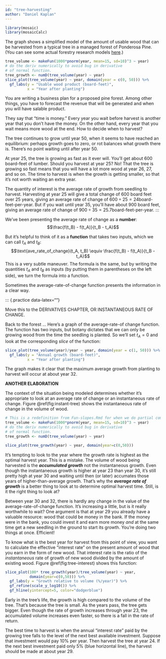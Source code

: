 ```yaml
---
id: "tree-harvesting"
author: "Daniel Kaplan"
---
```


```r

library(mosaic)
library(mosaicCalc)
```


The graph shows a simplified model of the amount of usable wood that can be harvested from a typical tree in a managed forest of Ponderosa Pine. (You can see some actual forestry research models [here](https://www.fs.fed.us/rm/pubs/rmrs_gtr292/1992_milner.pdf).)

```r
tree_volume <- makeFun(1000*pnorm(year, mean=15, sd=10)^3 ~ year)
# do the deriv numerically to avoid bug in derivative
# of normal function.
tree_growth <- numD(tree_volume(year) ~ year)
slice_plot(tree_volume(year) ~ year, domain(year = c(0, 50))) %>%
  gf_labs(y = "Usable wood product (board-feet)",
          x = "Year after planting")
```

You are writing a business plan for a proposed pine forest. Among other things, you have to forecast the revenue that will be generated and when you will have salable product.

They say that "time is money." Every year you wait before harvest is another year that you don't have the money. On the other hand, every year that you wait means more wood at the end. How to decide when to harvest?

The tree continues to grow until year 50, when it seems to have reached an equilibrium: perhaps growth goes to zero, or rot balances what growth there is. There's no point waiting until after year 50.

At year 25, the tree is growing as fast as it ever will. You'll get about 600 board-feet of lumber. Should you harvest at year 25? No! That the tree is growing so fast means that you will have a lot more wood at year 26, 27, and so on. The time to harvest is when the growth is getting smaller, so that it's not worth waiting an extra year.

The quantity of interest is the average rate of growth from seedling to harvest. Harvesting at year 25 will give a total change of 600 board feet over 25 years, giving an average rate of change of $600 \div 25 = 24 \text{board-feet-per-year}$. But if you wait until year 35, you'll have about 900 board feet, giving an average rate of change of $900 \div 35 = 25.7 \text{board-feet-per-year}$.
:::

We've been presenting the average rate of change as a **number**: $$\frac{f(t_B) - f(t_A)}{t_B - t_A}$$

But it's helpful to think of it as a **function** that takes two inputs, which we can call $t_A$ and $t_B$:
$$\text{ave_rate_of_change}(t_A, t_B) \equiv \frac{f(t_B) - f(t_A)}{t_B - t_A}$$
This is a very subtle maneuver. The formula is the same, but by writing the quantities $t_A$ and $t_B$ as inputs (by putting them in parentheses on the left side), we turn the formula into a function.

Sometimes the average-rate-of-change function presents the information in a clear way.

::: {.practice data-latex=""}


Move this to the DERIVATIVES CHAPTER, OR INSTANTANEOUS RATE OF CHANGE.

Back to the forest ... Here's a graph of the average-rate-of change function. The function has two inputs, but botany dictates that we can only be growing wood from the time the seedling is planted. So we'll set $t_A = 0$ and look at the corresponding *slice* of the function:

```r
slice_plot(tree_volume(year)/year ~ year, domain(year = c(1, 50))) %>%
  gf_labs(y = "Annual growth (board-feet)",
          x = "Year after planting")
```
The graph makes it clear that the maximum average growth from planting to harvest will occur at about year 32.


**ANOTHER ELABORATION**

The context of the situation being modeled determines whether it's appropriate to look at an average rate of change or an instantaneous rate of change. Figure \@ref(fig:instant-tree) shows the instantaneous rate of change in the volume of wood.

```r
# This is a redefinition from Fun-slopes.Rmd for when we do partial compilation.
tree_volume <- makeFun(1000*pnorm(year, mean=15, sd=10)^3 ~ year)
# do the deriv numerically to avoid bug in derivative 
# of normal function.
tree_growth <- numD(tree_volume(year) ~ year)
```

```r
slice_plot(tree_growth(year) ~ year, domain(year=c(0,50)))
```
It's tempting to look to the year where the growth rate is highest as the optimal harvest year. This is a mistake. The volume of wood being harvested is the ***accumulated growth*** not the instantaneous growth. Even though the instantaneous growth is higher at year 23 than year 30, it's still pretty high at year 30 and waiting until then (or later) accumates those years of higher-than-average growth. That's why the ***average rate of growth*** is a better thing to look at to determine optimal harvest time. Still, is it the right thing to look at? 

Between year 30 and 32, there is hardly any change in the value of the average-rate-of-change function. It's increasing a little, but is it really worthwhile to wait? One argument is that at year 29 you already have a valuable resource: wood that could be money in the bank. If the money were in the bank, you could invest it and earn more money *and* at the same time get a new seedling in the ground to start its growth. You're doing two things at once. Efficient!

To know what is the best year for harvest from this point of view, you want to calculate the effective "interest rate" on the present amount of wood that you earn in the form of new wood. That interest rate is the ratio of the *instantaneous* rate of growth of new wood divided by the amount of existing wood. Figure \@ref(fig:tree-interest) shows this function:

```r
slice_plot(100* tree_growth(year)/tree_volume(year) ~ year,
           domain(year=c(0,50))) %>%
  gf_labs(y = "Growth relative to volume (%/year)") %>%
  gf_refine(scale_y_log10()) %>%
  gf_hline(yintercept=5, color="dodgerblue")
```
Early in the tree's life, the growth is high compared to the volume of the tree. That's because the tree is small. As the years pass, the tree gets bigger. Even though the rate of growth increases through year 23, the accumulated volume increases even faster, so there is a fall in the rate of return. 

The best time to harvest is when the annual "interest rate" paid by the growing tree falls to the level of the next best available investment. Suppose that investment would pay 10% per year. Then harvest the tree at year 24. If the next best investment paid only 5% (blue horizontal line), the harvest should be made at about year 29.




